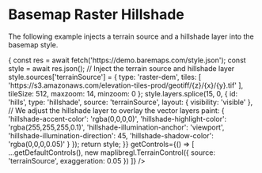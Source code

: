 
# Basemap Raster Hillshade

The following example injects a terrain source and a hillshade layer into the basemap style.

<div style={{ marginTop: 20, height: 550 }}>
  <Map
    zoom={4}
    mapOptions={{
      maxZoom: 14
    }}
    getMapStyle={async () => {
      const res = await fetch('https://demo.baremaps.com/style.json');
      const style = await res.json();
      // Inject the terrain source and hillshade layer
      style.sources['terrainSource'] = {
        type: 'raster-dem',
        tiles: [
          'https://s3.amazonaws.com/elevation-tiles-prod/geotiff/{z}/{x}/{y}.tif'
        ],
        tileSize: 512,
        maxzoom: 14,
        minzoom: 0
      };
      style.layers.splice(15, 0, {
        id: 'hills',
        type: 'hillshade',
        source: 'terrainSource',
        layout: {
          visibility: 'visible'
        },
        // We adjust the hillshade layer to overlay the vector layers
        paint: {
          'hillshade-accent-color': 'rgba(0,0,0,0)',
          'hillshade-highlight-color': 'rgba(255,255,255,0.1)',
          'hillshade-illumination-anchor': 'viewport',
          'hillshade-illumination-direction': 45,
          'hillshade-shadow-color': 'rgba(0,0,0,0.05)'
        }
      });
      return style;
    }}
    getControls={() => [
      ...getDefaultControls(),
      new maplibregl.TerrainControl({
        source: 'terrainSource',
        exaggeration: 0.05
      })
    ]}
  />
</div>
